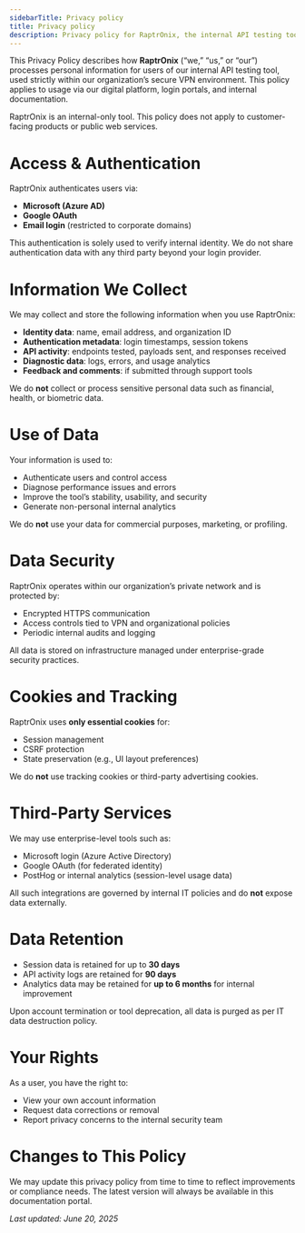 ```yaml
---
sidebarTitle: Privacy policy
title: Privacy policy
description: Privacy policy for RaptrOnix, the internal API testing tool used within our organization's VPN.
---
```


This Privacy Policy describes how **RaptrOnix** (“we,” “us,” or “our”) processes personal information for users of our internal API testing tool, used strictly within our organization’s secure VPN environment. This policy applies to usage via our digital platform, login portals, and internal documentation.

RaptrOnix is an internal-only tool. This policy does not apply to customer-facing products or public web services.

# **Access & Authentication**

RaptrOnix authenticates users via:

- **Microsoft (Azure AD)**
- **Google OAuth**
- **Email login** (restricted to corporate domains)

This authentication is solely used to verify internal identity. We do not share authentication data with any third party beyond your login provider.

# **Information We Collect**

We may collect and store the following information when you use RaptrOnix:

- **Identity data**: name, email address, and organization ID
- **Authentication metadata**: login timestamps, session tokens
- **API activity**: endpoints tested, payloads sent, and responses received
- **Diagnostic data**: logs, errors, and usage analytics
- **Feedback and comments**: if submitted through support tools

We do **not** collect or process sensitive personal data such as financial, health, or biometric data.

# **Use of Data**

Your information is used to:

- Authenticate users and control access
- Diagnose performance issues and errors
- Improve the tool’s stability, usability, and security
- Generate non-personal internal analytics

We do **not** use your data for commercial purposes, marketing, or profiling.

# **Data Security**

RaptrOnix operates within our organization’s private network and is protected by:

- Encrypted HTTPS communication
- Access controls tied to VPN and organizational policies
- Periodic internal audits and logging

All data is stored on infrastructure managed under enterprise-grade security practices.

# **Cookies and Tracking**

RaptrOnix uses **only essential cookies** for:

- Session management
- CSRF protection
- State preservation (e.g., UI layout preferences)

We do **not** use tracking cookies or third-party advertising cookies.

# **Third-Party Services**

We may use enterprise-level tools such as:

- Microsoft login (Azure Active Directory)
- Google OAuth (for federated identity)
- PostHog or internal analytics (session-level usage data)

All such integrations are governed by internal IT policies and do **not** expose data externally.

# **Data Retention**

- Session data is retained for up to **30 days**
- API activity logs are retained for **90 days**
- Analytics data may be retained for **up to 6 months** for internal improvement

Upon account termination or tool deprecation, all data is purged as per IT data destruction policy.

# **Your Rights**

As a user, you have the right to:

- View your own account information
- Request data corrections or removal
- Report privacy concerns to the internal security team


# **Changes to This Policy**

We may update this privacy policy from time to time to reflect improvements or compliance needs. The latest version will always be available in this documentation portal.

_Last updated: June 20, 2025_

